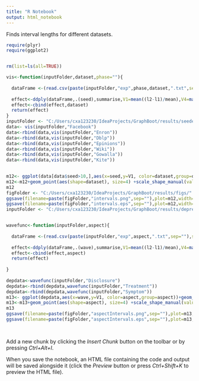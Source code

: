 ```yaml
---
title: "R Notebook"
output: html_notebook
---
```


Finds interval lengths for different datasets. 

```r
require(plyr)
require(ggplot2)


rm(list=ls(all=TRUE))

vis<-function(inputFolder,dataset,phase=""){ 
  
  dataFrame <-(read.csv(paste(inputFolder,"exp",phase,dataset,".txt",sep=""),sep="\t",header=T))
   
  effect<-ddply(dataFrame,.(seed),summarise,V1=mean((l2-l1)/mean),V4=max(l2/mean),V2=mean(varianceOfBootStrapDegrees),V3=mean(lmax-lmin))
  effect<-cbind(effect,dataset) 
  return(effect)
} 
inputFolder <- "C:/Users/cxa123230/IdeaProjects/GraphBoot/results/seeded/"
data<- vis(inputFolder,"Facebook")
data<-rbind(data,vis(inputFolder,"Enron"))
data<-rbind(data,vis(inputFolder,"Dblp"))
data<-rbind(data,vis(inputFolder,"Epinions")) 
data<-rbind(data,vis(inputFolder,"Wiki"))
data<-rbind(data,vis(inputFolder,"Gowalla"))
data<-rbind(data,vis(inputFolder,"Kite"))
 

m12<- ggplot(data[data$seed>10,],aes(x=seed,y=V1, color=dataset,group=dataset))+geom_line(size=2)+scale_x_continuous(name="seed")+theme(legend.position = c(0.8, 0.6),text = element_text(size=16))+scale_y_continuous(name="Relative interval length")
m12<-m12+geom_point(aes(shape=dataset), size=4) +scale_shape_manual(values=c(0,1,2,3,4,5,6)) 
m12 
figFolder <- "C:/Users/cxa123230/IdeaProjects/GraphBoot/results/figs/"
ggsave(filename=paste(figFolder,"intervals.png",sep=""),plot=m12,width=6,height=4,unit="in")
ggsave(filename=paste(figFolder,"intervals.eps",sep=""),plot=m12,width=6,height=4,unit="in")
inputFolder <- "C:/Users/cxa123230/IdeaProjects/GraphBoot/results/depression/"


wavefunc<-function(inputFolder,aspect){ 
  
  dataFrame <-(read.csv(paste(inputFolder,"exp",aspect,".txt",sep=""),sep="\t",header=T))
   
  effect<-ddply(dataFrame,.(wave),summarise,V1=mean((l2-l1)/mean),V4=max(l2/mean),V2=mean(varianceOfBootStrapDegrees),V3=mean(lmax-lmin))
  effect<-cbind(effect,aspect) 
  return(effect)
   
} 
 
depdata<-wavefunc(inputFolder,"Disclosure")
depdata<-rbind(depdata,wavefunc(inputFolder,"Treatment"))
depdata<-rbind(depdata,wavefunc(inputFolder,"Symptom"))
m13<- ggplot(depdata,aes(x=wave,y=V1, color=aspect,group=aspect))+geom_line(size=2)+scale_x_continuous(name="wave",breaks=c(0,1,2))+theme(legend.position = c(0.8, 0.8),text = element_text(size=16))+scale_y_continuous(name="Relative interval length")
m13<-m13+geom_point(aes(shape=aspect), size=4) +scale_shape_manual(values=c(0,1,2,3,4,5,6)) 
m13 
ggsave(filename=paste(figFolder,"aspectIntervals.png",sep=""),plot=m13,width=6,height=4,unit="in")
ggsave(filename=paste(figFolder,"aspectIntervals.eps",sep=""),plot=m13,width=6,height=4,unit="in")

 
```

Add a new chunk by clicking the *Insert Chunk* button on the toolbar or by pressing *Ctrl+Alt+I*.

When you save the notebook, an HTML file containing the code and output will be saved alongside it (click the *Preview* button or press *Ctrl+Shift+K* to preview the HTML file).
